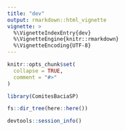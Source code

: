 ```yaml
---
title: "dev"
output: rmarkdown::html_vignette
vignette: >
  %\VignetteIndexEntry{dev}
  %\VignetteEngine{knitr::rmarkdown}
  %\VignetteEncoding{UTF-8}
---
```


```r
knitr::opts_chunk$set(
  collapse = TRUE,
  comment = "#>"
)
```

```r
library(ComitesBaciaSP)
```


```r
fs::dir_tree(here::here())
```

```r
devtools::session_info()
```


